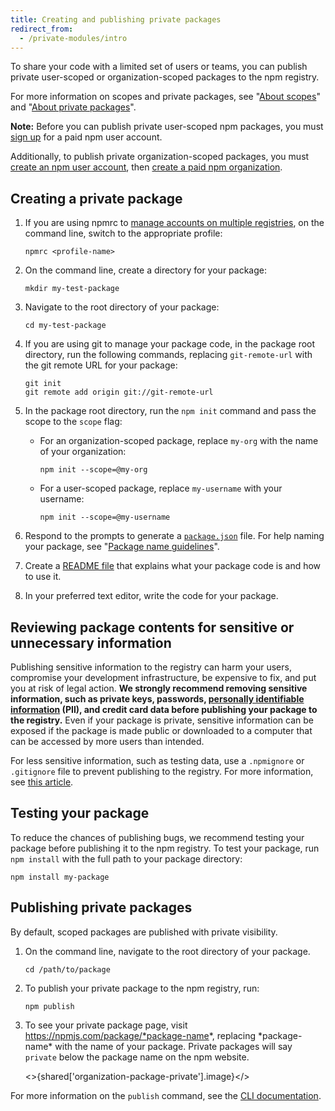 ```yaml
---
title: Creating and publishing private packages
redirect_from:
  - /private-modules/intro
---
```



To share your code with a limited set of users or teams, you can publish private user-scoped or organization-scoped packages to the npm registry.

For more information on scopes and private packages, see "[About scopes][scopes]" and "[About private packages][private-pkgs]".

<Note>

**Note:** Before you can publish private user-scoped npm packages, you must [sign up](https://npmjs.com/signup) for a paid npm user account.

Additionally, to publish private organization-scoped packages, you must [create an npm user account](https://npmjs.com/signup), then [ create a paid npm organization](https://www.npmjs.com/signup?next=/org/create).

</Note>

## Creating a private package

1. If you are using npmrc to [manage accounts on multiple registries][reg-config], on the command line, switch to the appropriate profile:

   ```
   npmrc <profile-name>
   ```

2. On the command line, create a directory for your package:

   ```
   mkdir my-test-package
   ```

3. Navigate to the root directory of your package:

   ```
   cd my-test-package
   ```

4. If you are using git to manage your package code, in the package root directory, run the following commands, replacing `git-remote-url` with the git remote URL for your package:

   ```
   git init
   git remote add origin git://git-remote-url
   ```

5. In the package root directory, run the `npm init` command and pass the scope to the `scope` flag:

   - For an organization-scoped package, replace `my-org` with the name of your organization:

     ```
     npm init --scope=@my-org
     ```

   - For a user-scoped package, replace `my-username` with your username:
     ```
     npm init --scope=@my-username
     ```

6. Respond to the prompts to generate a [`package.json`](https://docs.npmjs.com/about-package-json-and-package-lock-json-files) file. For help naming your package, see "[Package name guidelines][pkg-name]".

7. Create a [README file][readme-file] that explains what your package code is and how to use it.

8. In your preferred text editor, write the code for your package.

## Reviewing package contents for sensitive or unnecessary information

Publishing sensitive information to the registry can harm your users, compromise your development infrastructure, be expensive to fix, and put you at risk of legal action. **We strongly recommend removing sensitive information, such as private keys, passwords, [personally identifiable information][pii] (PII), and credit card data before publishing your package to the registry.** Even if your package is private, sensitive information can be exposed if the package is made public or downloaded to a computer that can be accessed by more users than intended.

For less sensitive information, such as testing data, use a `.npmignore` or `.gitignore` file to prevent publishing to the registry. For more information, see [this article][developers].

## Testing your package

To reduce the chances of publishing bugs, we recommend testing your package before publishing it to the npm registry. To test your package, run `npm install` with the full path to your package directory:

```
npm install my-package
```

## Publishing private packages

By default, scoped packages are published with private visibility.

1. On the command line, navigate to the root directory of your package.

   ```
   cd /path/to/package
   ```

2. To publish your private package to the npm registry, run:

   ```
   npm publish
   ```

3. To see your private package page, visit https://npmjs.com/package/*package-name*, replacing *package-name\* with the name of your package. Private packages will say `private` below the package name on the npm website.

   <>{shared['organization-package-private'].image}</>

For more information on the `publish` command, see the [CLI documentation][cli-publish].

[scopes]: about-scopes
[private-pkgs]: about-private-packages
[user-signup]: https://www.npmjs.com/signup
[create-org]: https://www.npmjs.com/signup?next=/org/create
[pkg-name]: package-name-guidelines
[readme-file]: about-package-readme-files
[developers]: /misc/developers#keeping-files-out-of-your-package
[cli-publish]: /cli/publish
[reg-config]: configuring-your-registry-settings-as-an-npm-enterprise-user#using-npmrc-to-manage-multiple-profiles-for-different-registries
[pii]: https://en.wikipedia.org/wiki/Personally_identifiable_information

